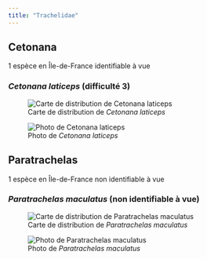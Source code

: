 ```yaml
---
title: "Trachelidae"
---
```




## Cetonana

1 espèce en Île-de-France identifiable à vue



### *Cetonana laticeps* (difficulté 3)

![Carte de distribution de *Cetonana laticeps*](https://asfra.fr/Site/User_pages/Atlas/LR_ASFRA_Trachelidae_Cetonana%20laticeps_2022-03-10.jpeg)

![Photo de *Cetonana laticeps*](chemin/vers/photo.jpg)



## Paratrachelas

1 espèce en Île-de-France non identifiable à vue



### *Paratrachelas maculatus* (non identifiable à vue)

![Carte de distribution de *Paratrachelas maculatus*](https://asfra.fr/Site/User_pages/Atlas/LR_ASFRA_Trachelidae_Paratrachelas%20maculatus_2022-03-10.jpeg)

![Photo de *Paratrachelas maculatus*](chemin/vers/photo.jpg)



